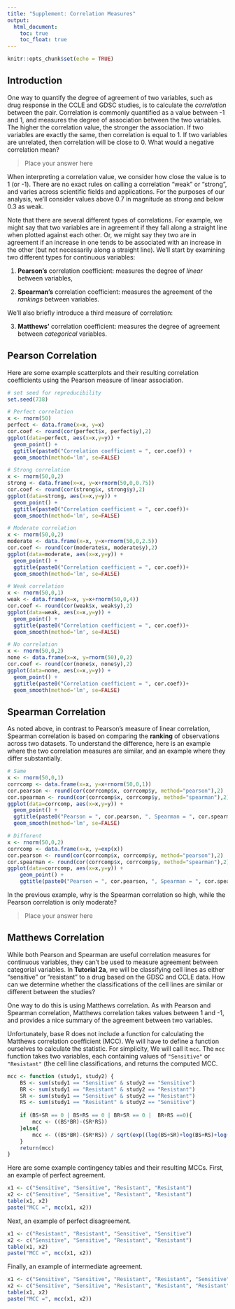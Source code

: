 ```yaml
---
title: "Supplement: Correlation Measures"
output: 
  html_document:
    toc: true
    toc_float: true
---
```


```r
knitr::opts_chunk$set(echo = TRUE)
```

## Introduction

One way to quantify the degree of agreement of two variables, such as drug response in the CCLE and GDSC studies, is to calculate the *correlation* between the pair. Correlation is commonly quantified as a value between -1 and 1, and measures the degree of association between the two variables. The higher the correlation value, the stronger the association. If two variables are exactly the same, then correlation is equal to 1. If two variables are unrelated, then correlation will be close to 0. What would a negative correlation mean?

> Place your answer here

When interpreting a correlation value, we consider how close the value is to 1 (or -1). There are no exact rules on calling a correlation "weak" or "strong", and varies across scientific fields and applications. For the purposes of our analysis, we'll consider values above 0.7 in magnitude as strong and below 0.3 as weak. 

Note that there are several different types of correlations. For example, we might say that two variables are in agreement if they fall along a straight line when plotted against each other. Or, we might say they two are in agreement if an increase in one tends to be associated with an increase in the other (but not necessarily along a straight line). We'll start by examining two different types for continuous variables:

1. **Pearson's** correlation coefficient: measures the degree of *linear* between variables,

2. **Spearman's** correlation coefficient: measures the agreement of the *rankings* between variables.

We'll also briefly introduce a third measure of correlation:

3. **Matthews'** correlation coefficient: measures the degree of agreement between *categorical* variables.

## Pearson Correlation

Here are some example scatterplots and their resulting correlation coefficients using the Pearson measure of linear association.

```r
# set seed for reproducibility
set.seed(738)

# Perfect correlation
x <- rnorm(50)
perfect <- data.frame(x=x, y=x)
cor.coef <- round(cor(perfect$x, perfect$y),2)
ggplot(data=perfect, aes(x=x,y=y)) +
  geom_point() +
  ggtitle(paste0("Correlation coefficient = ", cor.coef)) + 
  geom_smooth(method='lm', se=FALSE)

# Strong correlation
x <- rnorm(50,0,2)
strong <- data.frame(x=x, y=x+rnorm(50,0,0.75))
cor.coef <- round(cor(strong$x, strong$y),2)
ggplot(data=strong, aes(x=x,y=y)) +
  geom_point() +
  ggtitle(paste0("Correlation coefficient = ", cor.coef))+ 
  geom_smooth(method='lm', se=FALSE)

# Moderate correlation
x <- rnorm(50,0,2)
moderate <- data.frame(x=x, y=x+rnorm(50,0,2.5))
cor.coef <- round(cor(moderate$x, moderate$y),2)
ggplot(data=moderate, aes(x=x,y=y)) +
  geom_point() +
  ggtitle(paste0("Correlation coefficient = ", cor.coef))+ 
  geom_smooth(method='lm', se=FALSE)

# Weak correlation
x <- rnorm(50,0,1)
weak <- data.frame(x=x, y=x+rnorm(50,0,4))
cor.coef <- round(cor(weak$x, weak$y),2)
ggplot(data=weak, aes(x=x,y=y)) +
  geom_point() +
  ggtitle(paste0("Correlation coefficient = ", cor.coef))+ 
  geom_smooth(method='lm', se=FALSE)

# No correlation
x <- rnorm(50,0,2)
none <- data.frame(x=x, y=rnorm(50),0,2)
cor.coef <- round(cor(none$x, none$y),2)
ggplot(data=none, aes(x=x,y=y)) +
  geom_point() +
  ggtitle(paste0("Correlation coefficient = ", cor.coef))+ 
  geom_smooth(method='lm', se=FALSE)
```

## Spearman Correlation

As noted above, in contrast to Pearson's measure of linear correlation, Spearman correlation is based on comparing the **ranking** of observations across two datasets. To understand the difference, here is an example where the two correlation measures are similar, and an example where they differ substantially.

```r
# Same
x <- rnorm(50,0,1)
corrcomp <- data.frame(x=x, y=x+rnorm(50,0,1))
cor.pearson <- round(cor(corrcomp$x, corrcomp$y, method="pearson"),2)
cor.spearman <- round(cor(corrcomp$x, corrcomp$y, method="spearman"),2)
ggplot(data=corrcomp, aes(x=x,y=y)) +
  geom_point() +
  ggtitle(paste0("Pearson = ", cor.pearson, ", Spearman = ", cor.spearman))+ 
  geom_smooth(method='lm', se=FALSE)

# Different
x <- rnorm(50,0,2)
corrcomp <- data.frame(x=x, y=exp(x))
cor.pearson <- round(cor(corrcomp$x, corrcomp$y, method="pearson"),2)
cor.spearman <- round(cor(corrcomp$x, corrcomp$y, method="spearman"),2)
ggplot(data=corrcomp, aes(x=x,y=y)) +
    geom_point() +
    ggtitle(paste0("Pearson = ", cor.pearson, ", Spearman = ", cor.spearman))
```

In the previous example, why is the Spearman correlation so high, while the Pearson correlation is only moderate?

> Place your answer here

## Matthews Correlation

While both Pearson and Spearman are useful correlation measures for continuous variables, they can't be used to measure agreement between categorial variables. In **Tutorial 2a**, we will be classifying cell lines as either "sensitive" or "resistant" to a drug based on the GDSC and CCLE data. How can we determine whether the classifications of the cell lines are similar or different between the studies? 

One way to do this is using Matthews correlation. As with Pearson and Spearman correlation, Matthews correlation takes values between 1 and -1, and provides a nice summary of the agreement between two variables.

Unfortunately, base R does not include a function for calculating the Matthews correlation coefficient (MCC). We will have to define a function ourselves to calculate the statistic. For simplicity, We will call it `mcc`. The `mcc` function takes two variables, each containing values of `"Sensitive"` or `"Resistant"` (the cell line classifications, and returns the computed MCC. 

```r
mcc <- function (study1, study2) {
    BS <- sum(study1 == "Sensitive" & study2 == "Sensitive") 
    BR <- sum(study1 == "Resistant" & study2 == "Resistant") 
    SR <- sum(study1 == "Sensitive" & study2 == "Resistant") 
    RS <- sum(study1 == "Resistant" & study2 == "Sensitive") 
    
    if (BS+SR == 0 | BS+RS == 0 | BR+SR == 0 |  BR+RS ==0){
        mcc <- ((BS*BR)-(SR*RS)) 
    }else{
        mcc <- ((BS*BR)-(SR*RS)) / sqrt(exp((log(BS+SR)+log(BS+RS)+log(BR+SR)+log(BR+RS))))
    }
    return(mcc)
}
```

Here are some example contingency tables and their resulting MCCs. First, an example of perfect agreement. 

```r
x1 <- c("Sensitive", "Sensitive", "Resistant", "Resistant")
x2 <- c("Sensitive", "Sensitive", "Resistant", "Resistant")
table(x1, x2)
paste("MCC =", mcc(x1, x2))
```

Next, an example of perfect disagreement.

```r
x1 <- c("Resistant", "Resistant", "Sensitive", "Sensitive")
x2 <- c("Sensitive", "Sensitive", "Resistant", "Resistant")
table(x1, x2)
paste("MCC =", mcc(x1, x2))
```

Finally, an example of intermediate agreement.

```r
x1 <- c("Sensitive", "Sensitive", "Resistant", "Resistant", "Sensitive")
x2 <- c("Sensitive", "Sensitive", "Resistant", "Resistant", "Resistant")
table(x1, x2)
paste("MCC =", mcc(x1, x2))
```


